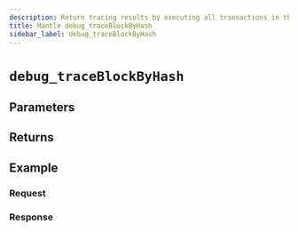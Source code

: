```yaml
---
description: Return tracing results by executing all transactions in the block specified by the block hash.
title: Mantle debug_traceBlockByHash
sidebar_label: debug_traceBlockByHash
---
```



# `debug_traceBlockByHash`


<Description />

## Parameters


<Params />

## Returns


<Returns />

## Example


<Example />

### Request


<Request />

### Response


<Response />
